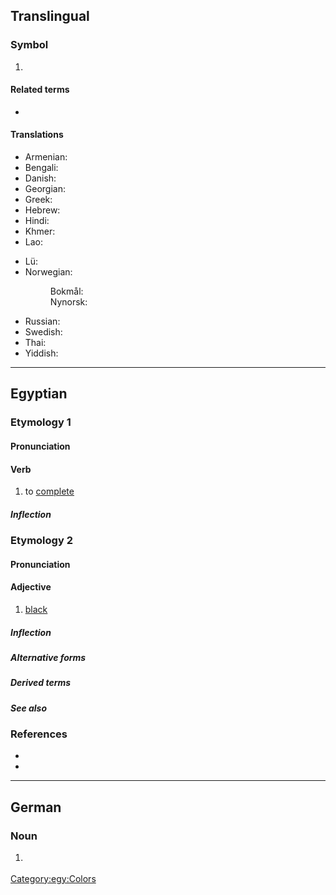 {{also|.km|KM}}
{{character info/new|㎞}}
==Translingual==

===Symbol===
{{head|mul|symbol}}

# {{SI-unit-abb2|kilo|meter|metre|[[length]]}}

====Related terms====
* {{l|mul|kms}}

====Translations====
{{trans-top|kilometer}}
* Armenian: {{t|hy|կմ}}
* Bengali: {{t-needed|bn}}
* Danish: {{t+|da|km}}
* Georgian: {{t|ka|კმ}}
* Greek: {{t|el|χλμ.}}
* Hebrew: {{t|he|ק”מ|sc=Hebr}}
* Hindi: {{t|hi|सहस्रमान|tr=sahasramān|sc=Deva}}
* Khmer: {{t|km|គ.ម|tr=km|sc=Khmr}}
* Lao: {{t|lo|ກມ}}
{{trans-mid}}
* Lü: {{t|khb|ᦜᧅ|tr=la᷄k|sc=Talu}}
* Norwegian:
*: Bokmål: {{t+|nb|km}}
*: Nynorsk: {{t|nn|km}}
* Russian: {{t+|ru|км}}
* Swedish: {{t+|sv|km}}
* Thai: {{t+|th|กม.|tr=km.}}
* Yiddish: {{t-needed|yi}}
{{trans-bottom}}

----

==Egyptian==

===Etymology 1===

====Pronunciation====
{{egy-IPA-R|o=kaːm|m=kaːm|l=koːm}}
{{egy-IPA-E}}

====Verb====
{{egy-verb|2-lit|head=<hiero>km-m</hiero>}}

# {{lb|egy|transitive}} to [[complete]]

=====Inflection=====
{{egy-conj-2-lit|km|kmm}}

===Etymology 2===

====Pronunciation====
{{egy-IPA-R|o=ˈkuːmaw|m=ˈkuːmaw|l=keːm}}
{{egy-IPA-E}}

====Adjective====
{{egy-adj|head=<hiero>km-m-D3</hiero>}}

# [[black]]

=====Inflection=====
{{egy-decl-adj|km|ptcp=pa}}

=====Alternative forms=====
{{egy-hieroforms
|<hiero>km:Y1</hiero>|read1=km
|<hiero>km</hiero>|read2=km}}

=====Derived terms=====
{{der2|egy
|{{l|egy|kmt||[[Egypt]]}}
|{{l|egy|kmt}}<sup>?</sup> (“a type of jar”)
|{{l|egy|kmt||the [[Egyptian]]s}}
|{{l|egy|km wr||[[w:Great Bitter Lake|the Bitter Lakes]]}}
|m km n ꜣt}}

=====See also=====
{{table:colors/egy}}

===References===
* {{R:egy:Faulkner|286}}
* {{R:egy:Allen|316}}

[[Category:egy:Colors]]

----

==German==

===Noun===
{{head|de|noun}}

# {{initialism of|de|Kilometer}} {{gloss|''American:'' kilometer, ''British:'' kilometre}}
